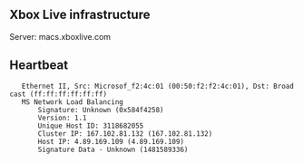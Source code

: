 == Xbox Live infrastructure ==
Server: macs.xboxlive.com

== Heartbeat ==

    Ethernet II, Src: Microsof_f2:4c:01 (00:50:f2:f2:4c:01), Dst: Broadcast (ff:ff:ff:ff:ff:ff)
    MS Network Load Balancing
        Signature: Unknown (0x584f4258)
        Version: 1.1
        Unique Host ID: 3118682055
        Cluster IP: 167.102.81.132 (167.102.81.132)
        Host IP: 4.89.169.109 (4.89.169.109)
        Signature Data - Unknown (1481589336)